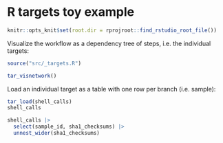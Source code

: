 # R targets toy example

```r
knitr::opts_knit$set(root.dir = rprojroot::find_rstudio_root_file())
```

Visualize the workflow as a dependency tree of steps, i.e. the individual targets:

```r
source("src/_targets.R")

tar_visnetwork()
```

Load an individual target as a table with one row per branch (i.e. sample):

```r
tar_load(shell_calls)
shell_calls
```


```r
shell_calls |>
  select(sample_id, sha1_checksums) |>
  unnest_wider(sha1_checksums)
```
